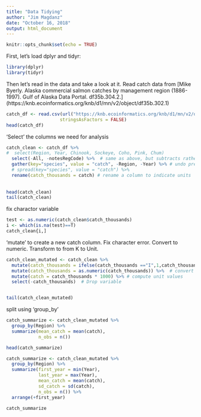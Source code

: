 ```yaml
---
title: "Data Tidying"
author: "Jim Magdanz"
date: "October 16, 2018"
output: html_document
---
```


```r
knitr::opts_chunk$set(echo = TRUE)
```

First, let’s load dplyr and tidyr:

```r
library(dplyr)
library(tidyr)
```

Then let’s read in the data and take a look at it. Read catch data from [Mike Byerly. Alaska commercial salmon catches by management region (1886- 1997). Gulf of Alaska Data Portal. df35b.304.2.] (https://knb.ecoinformatics.org/knb/d1/mn/v2/object/df35b.302.1)

```r
catch_df <- read.csv(url("https://knb.ecoinformatics.org/knb/d1/mn/v2/object/df35b.302.1", method = "libcurl"),
                    stringsAsFactors = FALSE)
head(catch_df)
```
'Select' the columns we need for analysis

```r
catch_clean <- catch_df %>%
#  select(Region, Year, Chinook, Sockeye, Coho, Pink, Chum)
  select(-All, -notesRegCode) %>%  # same as above, but subtracts rather than includes columns 
  gather(key="species", value = "catch", -Region, -Year) %>% # undo previous
  # spread(key="species", value = "catch") %>%
  rename(catch_thousands = catch) # rename a column to indicate units
  
  
head(catch_clean)
tail(catch_clean)

```
fix charactor variable
```r
test <- as.numeric(catch_clean$catch_thousands)
i <- which(is.na(test)==T)
catch_clean{i,]
```

'mutate' to create a new catch column. Fix character error. Convert to numeric. Transform to from K to Unit.


```r
catch_clean_mutated <- catch_clean %>%
  mutate(catch_thousands = ifelse(catch_thousands =="I",1,catch_thousands)) %>%  # correct OCR error
  mutate(catch_thousands = as.numeric(catch_thousands)) %>%  # convert to numeric
  mutate(catch = catch_thousands * 1000) %>% # compute unit values 
  select(-catch_thousands)  # Drop variable


tail(catch_clean_mutated)

```

split using 'group_by'

```r
catch_summarize <- catch_clean_mutated %>% 
  group_by(Region) %>% 
  summarize(mean_catch = mean(catch),
            n_obs = n())

head(catch_summarize)
```

```r
catch_summarize <- catch_clean_mutated %>% 
  group_by(Region) %>% 
  summarize(first_year = min(Year),
            last_year = max(Year),
            mean_catch = mean(catch),
            sd_catch = sd(catch),
            n_obs = n()) %>% 
  arrange(+first_year)

catch_summarize

```

